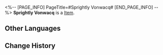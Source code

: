 <%-- [PAGE_INFO]
PageTitle=#Sprightly Vonwacq#
[END_PAGE_INFO] --%>
{{Item Infobox
|id          = 83083
|image       = Item Sprightly Vonwacq.png
|type        = 
|invCategory = 
|rarity      = 4
|effect      = 
|description = 
}}
'''Sprightly Vonwacq''' is a [[Item]].

==Other Languages==
{{Other Languages
|en   = Sprightly Vonwacq
|zhs  = 生命的翁瓦克
|zht  = 生命的翁瓦克
|ja   = 生命のウェンワーク
|ko   = 생명의 바커 공
|es   = Vonwacq el vivaz
|fr   = La vie sur Vonwacq
|ru   = Живой Вонвак
|th   = Sprightly Vonwacq
|vi   = Vonwacq Hoạt Bát
|de   = Lebhaftes Vonwacq
|id   = Sprightly Vonwacq
|pt   = Vonwacq Vivaz
}}

==Change History==
{{Change History|1.0}}